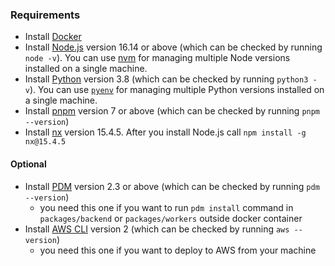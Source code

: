 
### Requirements
- Install [Docker](https://docs.docker.com/get-docker)
- Install [Node.js](https://nodejs.org/en/download/) version 16.14 or above (which can be checked by running `node -v`).
You can use [nvm](https://github.com/nvm-sh/nvm) for managing multiple Node versions installed on a single machine.
- Install [Python](https://www.python.org/downloads/) version 3.8 (which can be checked by running `python3 -v`). You can use [`pyenv`](https://github.com/pyenv/pyenv)
for managing multiple Python versions installed on a single machine.
- Install [pnpm](https://pnpm.io/installation) version 7 or above (which can be checked by running `pnpm --version`)
- Install [nx](https://nx.dev/getting-started/intro#why-nx) version 15.4.5. After you install Node.js call
 `npm install -g nx@15.4.5`

#### Optional
- Install [PDM](https://github.com/pdm-project/pdm/#installation) version 2.3 or above (which can be checked by running
`pdm --version`)
  - you need this one if you want to run `pdm install` command in `packages/backend` or `packages/workers` outside
docker container
- Install [AWS CLI](https://docs.aws.amazon.com/cli/latest/userguide/cli-chap-install.html) version 2
(which can be checked by running `aws --version`)
  - you need this one if you want to deploy <ProjectName/> to AWS from your machine